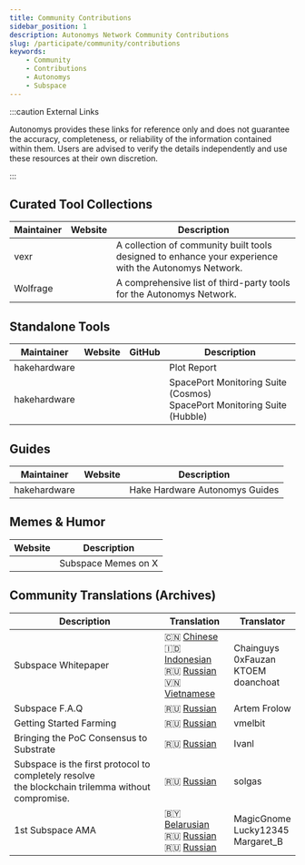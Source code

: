 ```yaml
---
title: Community Contributions
sidebar_position: 1
description: Autonomys Network Community Contributions
slug: /participate/community/contributions
keywords:
    - Community
    - Contributions
    - Autonomys
    - Subspace
---
```



:::caution External Links

Autonomys provides these links for reference only and does not guarantee the accuracy, completeness, or reliability of the information contained within them. Users are advised to verify the details independently and use these resources at their own discretion.

:::

## Curated Tool Collections

| Maintainer | Website | Description |
|--|:-:|--|
| vexr | [<Icon icon={ICONS.WEB} />](https://ai3.farm) | A collection of community built tools designed to enhance your experience with the Autonomys Network. |
| Wolfrage | [<Icon icon={ICONS.WEB} />](https://subspace.ifhya.com) | A comprehensive list of third-party tools for the Autonomys Network. |

## Standalone Tools

| Maintainer | Website | GitHub | Description |
|--|:-:|:-:|--|
| hakehardware | [<Icon icon={ICONS.WEB} />](https://plotreport.hakedev.com) | [<Icon icon={ICONS.GITHUB} />](https://github.com/hakehardware/plotreport) | Plot Report |
| hakehardware | [<Icon icon={ICONS.YOUTUBE} />](https://youtu.be/wqo9X46naB0) | [<Icon icon={ICONS.GITHUB} />](https://github.com/hakehardware/spaceport-cosmos) <br /> [<Icon icon={ICONS.GITHUB} />](https://github.com/hakehardware/spaceport-hubble) | SpacePort Monitoring Suite (Cosmos) <br /> SpacePort Monitoring Suite (Hubble) |

## Guides

| Maintainer | Website | Description |
|--|:-:|--|
| hakehardware | [<Icon icon={ICONS.WEB} />](https://guides.hakedev.com/guides) | Hake Hardware Autonomys Guides |

## Memes & Humor
| Website | Description |
|:-:|--|
| [<Icon icon={ICONS.X_TWITTER} />](https://twitter.com/SubspaceMemes) | Subspace Memes on X |

## Community Translations (Archives)

| Description | Translation | Translator |
|--|--|--|
| Subspace Whitepaper | 🇨🇳 [Chinese](https://medium.com/@chainguys/%E5%AD%90%E7%A9%BA%E9%97%B4-subspace-%E7%A7%8D%E6%94%B6%E8%80%85%E5%9B%B0%E5%A2%83%E7%9A%84%E8%A7%A3%E5%86%B3%E6%96%B9%E6%A1%88-eng-chn-b780ea0a99ab?p=b780ea0a99ab) <br /> 🇮🇩 [Indonesian](https://saljifauzann.medium.com/subspace-lapisan-nol-untuk-web3-38f0a961594) <br /> 🇷🇺 [Russian](https://petr-kachanow.gitbook.io/subspace/russkii-russian/subspace-reshenie-fermerskoi-dilemmy/i.-predystoriya) <br /> 🇻🇳 [Vietnamese](https://medium.com/@doanchoat/subspace-network-c%E1%BA%A3i-thi%E1%BB%87n-t%C3%ADnh-phi-t%E1%BA%ADp-trung-v%C3%A0-gi%C3%BAp-gi%E1%BA%A3i-quy%E1%BA%BFt-nh%E1%BB%AFng-kh%C3%B3-kh%C4%83n-c%E1%BB%A7a-farmer-11b6b6effdd3)| Chainguys <br /> 0xFauzan <br /> KTOEM <br /> doanchoat|
| Subspace F.A.Q | 🇷🇺 [Russian](https://docs.google.com/document/d/17LwoBVP6POgaI18oajyI9xsi3nSJDtS7O-TvKSoHQwo) | Artem Frolow |
| Getting Started Farming | 🇷🇺 [Russian](https://vmelbit.medium.com/%D1%81%D1%82%D0%B0%D0%BD%D0%BE%D0%B2%D0%B8%D0%BC%D1%81%D1%8F-%D1%84%D0%B5%D1%80%D0%BC%D0%B5%D1%80%D0%B0%D0%BC%D0%B8-subspace-network-5bacab106755) | vmelbit |
| Bringing the PoC Consensus to Substrate | 🇷🇺 [Russian](https://medium.com/@ivan.arenovich/%D0%B4%D0%BE%D0%B2%D0%B5%D0%B4%D0%B5%D0%BD%D0%BD%D1%8F-poc-%D0%BA%D0%BE%D0%BD%D1%81%D0%B5%D0%BD%D1%81%D1%83%D1%81%D1%83-%D0%B4%D0%BE-substrate-67baf6307d8) | Ivanl |
| Subspace is the first protocol to completely resolve <br /> the blockchain trilemma without compromise. | 🇷🇺 [Russian](https://medium.com/@solgas/subspace-%D1%8D%D1%82%D0%BE-%D0%BF%D0%B5%D1%80%D0%B2%D1%8B%D0%B9-%D0%BF%D1%80%D0%BE%D1%82%D0%BE%D0%BA%D0%BE%D0%BB-%D0%BF%D0%BE%D0%BB%D0%BD%D0%BE%D1%81%D1%82%D1%8C%D1%8E-%D1%80%D0%B0%D0%B7%D1%80%D0%B5%D1%88%D0%B8%D0%B2%D1%88%D0%B8%D0%B9-%D1%82%D1%80%D0%B8%D0%BB%D0%B5%D0%BC%D0%BC%D1%83-%D0%B1%D0%BB%D0%BE%D0%BA%D1%87%D0%B5%D0%B9%D0%BD%D0%B0-%D0%B1%D0%B5%D0%B7-%D0%BA%D0%BE%D0%BC%D0%BF%D1%80%D0%BE%D0%BC%D0%B8%D1%81%D1%81%D0%BE%D0%B2-84aceca19504) | solgas |
|1st Subspace AMA | 🇧🇾 [Belarusian](https://medium.com/@otopleniek/%D1%81%D1%82%D1%8D%D0%BD%D0%B0%D0%B3%D1%80%D0%B0%D0%BC%D0%B0-ama-subspace-labs-%D0%BB%D1%8E%D1%82%D1%8B-2022-289a25cbc54f) <br /> 🇷🇺 [Russian](https://medium.com/@ol_cryptopro/subspace-labs-ama-transcript-february-2022-982b037c54ec) <br /> 🇷🇺 [Russian](https://medium.com/@sanotska27/%D1%82%D1%80%D0%B0%D0%BD%D1%81%D0%BA%D1%80%D0%B8%D0%BF%D1%82-ama-%D1%81-%D0%B0%D0%BD%D0%B3%D0%BB-%D1%81%D0%BF%D1%80%D0%BE%D1%81%D0%B8-%D0%BC%D0%B5%D0%BD%D1%8F-%D0%B2%D1%81%D0%B5-%D1%87%D1%82%D0%BE-%D1%83%D0%B3%D0%BE%D0%B4%D0%BD%D0%BE-subspace-labs-%D1%84%D0%B5%D0%B2%D1%80%D0%B0%D0%BB%D1%8C-2022-%D0%B3%D0%BE%D0%B4%D0%B0-c3815485d0f4)| MagicGnome <br /> Lucky12345 <br /> Margaret_B |
